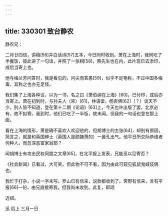 ```yaml
---
---
---
```

title: 330301 致台静农
---




静农兄：

二月廿四信，讲稿[56]并白话诗[57]五本，今日同时收到。萧在上海时，我同吃了半餐饭，彼此讲了一句话，并照了一张相[58]，蔡先生也在内，此片现已去添印，成后当寄上也。

他与梅兰芳问答时，我是看见的，问尖而答愚[59]，似乎不足艳称，不过中国多梅毒，其称之也亦无足怪。

我们集了上海各种议，以为一书，名之曰《萧伯纳在上海》[60]，已付印，成后亦当寄上。萧在初到时，与孙夫人（宋）[61]，林语堂，杨杏佛[62]（？）谈天不少，别人皆不知道，登在第十二期《论语》[63]上，今天也许出版了罢，北京必有，故不拟寄。我到时，他们已吃了一半饭，故未闻，但我的一句话也登在那上面。

看在上海的情形，萧是确不喜欢人欢迎他的，但胡博士的主张[64]，却别有原因，简言之，就是和英国绅士（英国人是颇嫌萧的）一鼻孔出气。他平日所交际恭维者何种人，而忽深恶富家翁耶？

闻胡博士有攻击民权同盟之文章[65]，在北平报上发表，兄能觅以见寄否？

《社会新闻》已看过，大可笑。但此物不可不看，因为由此可窥见狐鼠鬼蜮伎俩也。

我忙于打杂，小说一字未写。罗山已有信来，说款都收到了。霁野有信来，言有平报[66]一份，由兄直接寄我，但我尚未收到。此复，即颂

近祺。

迅 启上 三月一日